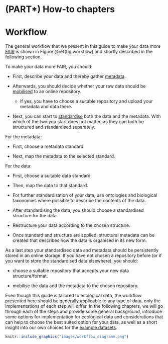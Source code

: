# (PART\*) How-to chapters {.unnumbered}

# Workflow

The general workflow that we present in this guide to make your data more [FAIR](#FAIR) is shown in Figure \@ref(fig:workflow) and shortly described in the following section.

To make your data more FAIR, you should:

-   First, describe your data and thereby gather [metadata](#metadata).

-   Afterwards, you should decide whether your raw data should be [mobilised](#mobilisation) to an online repository.

    -   If yes, you have to choose a suitable repository and upload your metadata and data there.

-   Next, you can start to [standardise](#standardise) both the data and the metadata.
    With which of the two you start does not matter, as they can both be structured and standardised separately.

For the metadata:

-   First, choose a metadata standard.

-   Next, map the metadata to the selected standard.

For the data:

-   First, choose a suitable data standard.

-   Then, map the data to that standard.

-   For further standardisation of your data, use ontologies and biological taxonomies where possible to describe the contents of the data.

-   After standardising the data, you should choose a standardised structure for the data.

-   Restructure your data according to the chosen structure.

-   Once standard and structure are applied, structural metadata can be created that describes how the data is organised in its new form.

As a last step your standardised data and metadata should be persistently stored in an online storage.
If you have not chosen a repository before (or if you want to store the standardised data elsewhere), you should:

-   choose a suitable repository that accepts your new data structure/format.

-   mobilise the data and the metadata to the chosen repository.

Even though this guide is tailored to ecological data, the workflow presented here should be generally applicable to any type of data, only the implementations of each step will differ.
In the following chapters, we will go through each of the steps and provide some general background, introduce some options for implementation for ecological data and considerations that can help to choose the best suited option for your data, as well as a short insight into our own choices for the [example datasets](#example-datasets).

```r

knitr::include_graphics("images/workflow_diagramm.png")

```
